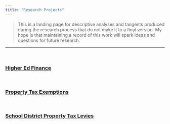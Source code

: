 ```yaml
---
title: "Research Projects"
---
```

> This is a landing page for descriptive analyses and tangents produced during the research process that do not make it to a final version. My hope is that maintaining a record of this work will spark ideas and questions for future research.

***
<br>

### [Higher Ed Finance](page-edfinance.html)

<br>

### [Property Tax Exemptions](page-proptax.html)

<br>

### [School District Property Tax Levies](page-taxlevies.html)
